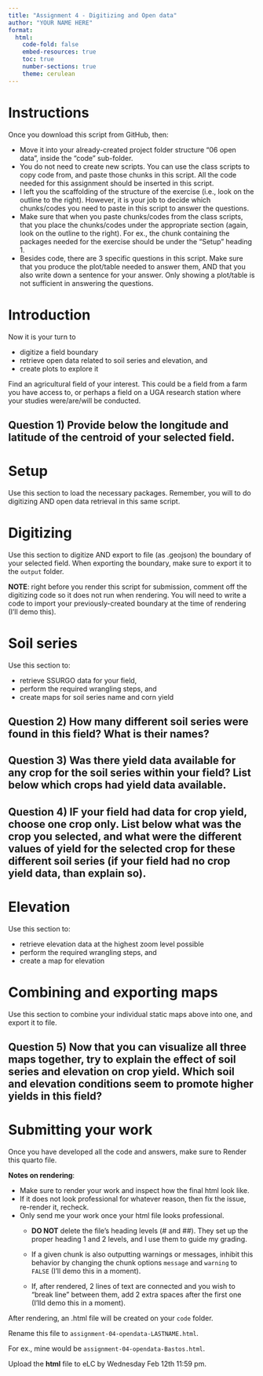```yaml
---
title: "Assignment 4 - Digitizing and Open data"
author: "YOUR NAME HERE"  
format:
  html:
    code-fold: false
    embed-resources: true
    toc: true
    number-sections: true
    theme: cerulean
---
```


# Instructions  
Once you download this script from GitHub, then:  

  - Move it into your already-created project folder structure "06 open data", inside the "code" sub-folder.  
  - You do not need to create new scripts. You can use the class scripts to copy code from, and paste those chunks in this script. All the code needed for this assignment should be inserted in this script.  
  - I left you the scaffolding of the structure of the exercise (i.e., look on the outline to the right). However, it is your job to decide which chunks/codes you need to paste in this script to answer the questions.  
  - Make sure that when you paste chunks/codes from the class scripts, that you place the chunks/codes under the appropriate section (again, look on the outline to the right). For ex., the chunk containing the packages needed for the exercise should be under the "Setup" heading 1.  
  - Besides code, there are 3 specific questions in this script. Make sure that you produce the plot/table needed to answer them, AND that you also write down a sentence for your answer. Only showing a plot/table is not sufficient in answering the questions.  

  
# Introduction  
Now it is your turn to   

  - digitize a field boundary  
  - retrieve open data related to soil series and elevation, and   
  - create plots to explore it  

Find an agricultural field of your interest. This could be a field from a farm you have access to, or perhaps a field on a UGA research station where your studies were/are/will be conducted.  

## Question 1) Provide below the longitude and latitude of the centroid of your selected field.  


# Setup  
Use this section to load the necessary packages. Remember, you will to do digitizing AND open data retrieval in this same script.  

# Digitizing  
Use this section to digitize AND export to file (as .geojson) the boundary of your selected field. When exporting the boundary, make sure to export it to the `output` folder.    

**NOTE**: right before you render this script for submission, comment off the digitizing code so it does not run when rendering. You will need to write a code to import your previously-created boundary at the time of rendering (I'll demo this).  



# Soil series  
Use this section to:   

  - retrieve SSURGO data for your field,  
  - perform the required wrangling steps, and  
  - create maps for soil series name and corn yield  

## Question 2) How many different soil series were found in this field? What is their names?  

## Question 3) Was there yield data available for any crop for the soil series within your field? List below which crops had yield data available.

## Question 4) IF your field had data for crop yield, choose one crop only. List below what was the crop you selected, and what were the different values of yield for the selected crop for these different soil series (if your field had no crop yield data, than explain so).   


# Elevation  
Use this section to:   

  - retrieve elevation data at the highest zoom level possible  
  - perform the required wrangling steps, and  
  - create a map for elevation  
  
# Combining and exporting maps  
Use this section to combine your individual static maps above into one, and export it to file.  

## Question 5) Now that you can visualize all three maps together, try to explain the effect of soil series and elevation on crop yield. Which soil and elevation conditions seem to promote higher yields in this field?  


# Submitting your work  
Once you have developed all the code and answers, make sure to Render this quarto file.  

**Notes on rendering**:  

- Make sure to render your work and inspect how the final html look like.  
- If it does not look professional for whatever reason, then fix the issue, re-render it, recheck.  
- Only send me your work once your html file looks professional.  
  - **DO NOT** delete the file's heading levels (# and ##). They set up the proper heading 1 and 2 levels, and I use them to guide my grading.  
  - If a given chunk is also outputting warnings or messages, inhibit this behavior by changing the chunk options `message` and `warning` to `FALSE` (I'll demo this in a moment).  
  
  - If, after rendered, 2 lines of text are connected and you wish to "break line" between them, add 2 extra spaces after the first one (I'lld demo this in a moment).  

After rendering, an .html file will be created on your `code` folder.  

Rename this file to `assignment-04-opendata-LASTNAME.html`.    

For ex., mine would be `assignment-04-opendata-Bastos.html`.

Upload the **html** file to eLC by Wednesday Feb 12th 11:59 pm.  
